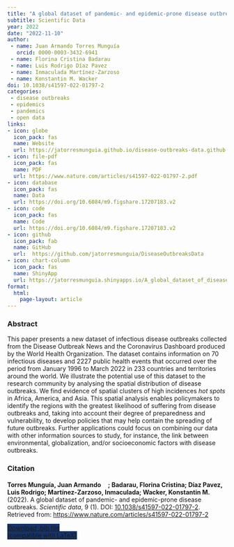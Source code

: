```yaml
---
title: "A global dataset of pandemic- and epidemic-prone disease outbreaks"
subtitle: Scientific Data
year: 2022
date: "2022-11-10"
author: 
 - name: Juan Armando Torres Munguía
   orcid: 0000-0003-3432-6941
 - name: Florina Cristina Badarau
 - name: Luis Rodrigo Díaz Pavez
 - name: Inmaculada Martínez-Zarzoso
 - name: Konstantin M. Wacker
doi: 10.1038/s41597-022-01797-2
categories:
 - disease outbreaks
 - epidemics
 - pandemics
 - open data
links:
- icon: globe
  icon_pack: fas
  name: Website
  url: https://jatorresmunguia.github.io/disease-outbreaks-data.github.io/
- icon: file-pdf
  icon_pack: fas
  name: PDF
  url: https://www.nature.com/articles/s41597-022-01797-2.pdf
- icon: database
  icon_pack: fas
  name: Data
  url: https://doi.org/10.6084/m9.figshare.17207183.v2
- icon: code
  icon_pack: fas
  name: Code
  url: https://doi.org/10.6084/m9.figshare.17207183.v2
- icon: github
  icon_pack: fab
  name: GitHub
  url:  https://github.com/jatorresmunguia/DiseaseOutbreaksData
- icon: chart-column
  icon_pack: fas
  name: ShinyApp
  url: https://jatorresmunguia.shinyapps.io/A_global_dataset_of_disease_outbreaks/
format: 
  html: 
    page-layout: article
---
```


### Abstract 
This paper presents a new dataset of infectious disease outbreaks collected from the Disease Outbreak News and the Coronavirus Dashboard produced by the World Health Organization. The dataset contains information on 70 infectious diseases and 2227 public health events that occurred over the period from January 1996 to March 2022 in 233 countries and territories around the world. We illustrate the potential use of this dataset to the research community by analysing the spatial distribution of disease outbreaks. We find evidence of spatial clusters of high incidences _hot spots_ in Africa, America, and Asia. This spatial analysis enables policymakers to identify the regions with the greatest likelihood of suffering from disease outbreaks and, taking into account their degree of preparedness and vulnerability, to develop policies that may help contain the spreading of future outbreaks. Further applications could focus on combining our data with other information sources to study, for instance, the link between environmental, globalization, and/or socioeconomic factors with disease outbreaks. 

### Citation
<p><b>Torres Munguía, Juan Armando<a href="https://orcid.org/0000-0003-3432-6941" target="_blank"><img src="https://info.orcid.org/wp-content/uploads/2019/11/orcid_16x16.png" height="16" width="16" ></a>; Badarau, Florina Cristina; Díaz Pavez, Luis Rodrigo; Martínez-Zarzoso, Inmaculada; Wacker, Konstantin M.</b> (2022). A global dataset of pandemic- and epidemic-prone disease outbreaks. <i>Scientific data</i>, 9 (1). DOI: <a href="https://www.nature.com/articles/s41597-022-01797-2" target="_blank">10.1038/s41597-022-01797-2</a>. Retrieved from: <a href="https://www.nature.com/articles/s41597-022-01797-2" target="_blank">https://www.nature.com/articles/s41597-022-01797-2</a></p>

```{=html}

  <div class="container text-center mt-4" >
  <a href="cite.bib" class="btn custom-btn mt-1" style="border:1px solid #153268; background-color: #153268; margin-top: 5px;" download>
    <i class="fas fa-cloud-arrow-down"></i> Download .bib file <br> (compatible with LaTeX)
  </a>

```
